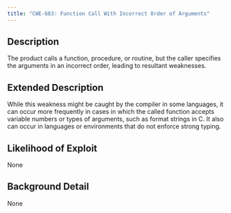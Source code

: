 ```yaml
---
title: "CWE-683: Function Call With Incorrect Order of Arguments"
---
```


## Description
The product calls a function, procedure, or routine, but the caller specifies the arguments in an incorrect order, leading to resultant weaknesses.

## Extended Description
While this weakness might be caught by the compiler in some languages, it can occur more frequently in cases in which the called function accepts variable numbers or types of arguments, such as format strings in C. It also can occur in languages or environments that do not enforce strong typing.

## Likelihood of Exploit
None

## Background Detail
None
        